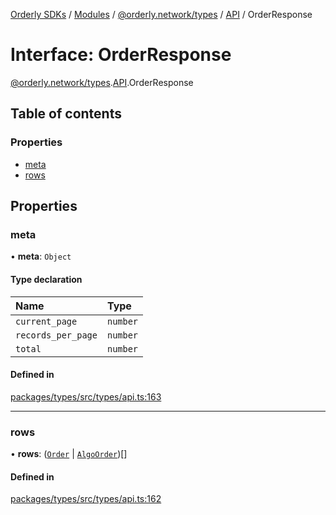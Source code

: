 [Orderly SDKs](/sdks/tech-doc/README) / [Modules](/sdks/tech-doc/modules) / [@orderly.network/types](/sdks/tech-doc/modules/orderly_network_types) / [API](/sdks/tech-doc/modules/orderly_network_types.API) / OrderResponse

# Interface: OrderResponse

[@orderly.network/types](/sdks/tech-doc/modules/orderly_network_types).[API](/sdks/tech-doc/modules/orderly_network_types.API).OrderResponse

## Table of contents

### Properties

- [meta](/sdks/tech-doc/interfaces/orderly_network_types.API.OrderResponse#meta)
- [rows](/sdks/tech-doc/interfaces/orderly_network_types.API.OrderResponse#rows)

## Properties

### meta

• **meta**: `Object`

#### Type declaration

| Name | Type |
| :------ | :------ |
| `current_page` | `number` |
| `records_per_page` | `number` |
| `total` | `number` |

#### Defined in

[packages/types/src/types/api.ts:163](https://github.com/OrderlyNetwork/js-sdk/blob/ba995f2/packages/types/src/types/api.ts#L163)

___

### rows

• **rows**: ([`Order`](orderly_network_types.API.Order) \| [`AlgoOrder`](orderly_network_types.API.AlgoOrder))[]

#### Defined in

[packages/types/src/types/api.ts:162](https://github.com/OrderlyNetwork/js-sdk/blob/ba995f2/packages/types/src/types/api.ts#L162)
